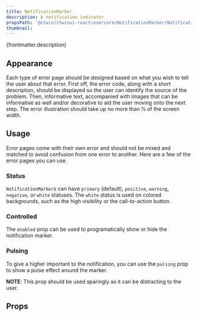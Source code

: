 ```yaml
---
title: NotificationMarker
description: A notification indicator
propsPath: '@itwin/itwinui-react/esm/core/NotificationMarker/NotificationMarker.d.ts'
thumbnail:
---
```


<p>{frontmatter.description}</p>

<LiveExample src='NotificationMarker.main.jsx'>
  <AllExamples.NotificationMarkerMainExample client:load />
</LiveExample>

## Appearance

Each type of error page should be designed based on what you wish to tell the user about that error. First off, the error code, along with a short description, should be displayed so the user can identify the source of the problem. Then, informative text, accompanied with images that can be informative as well and/or decorative to aid the user moving onto the next step. The error illustration should take up no more than ⅓ of the screen width.

## Usage

Error pages come with their own error and should not be mixed and matched to avoid confusion from one error to another. Here are a few of the error pages you can use.

### Status

`NotificationMarker`s can have `primary` (default), `positive`, `warning`, `negative`, or `white` statuses. The `white` status is used on colored backgrounds, such as the high visibility or the call-to-action button.

<LiveExample src='NotificationMarker.statuses.jsx'>
  <AllExamples.NotificationMarkerStatusesExample client:load />
</LiveExample>

### Controlled

The `enabled` prop can be used to programatically show or hide the notification marker.

### Pulsing

To give a higher important to the notification, you can use the `pulsing` prop to show a pulse effect around the marker.

**NOTE**: This prop should be used sparingly as it can be distracting to the user.

<LiveExample src='NonIdealState.unauthorized.jsx' truncate={false}>
  <AllExamples.NonIdealStateUnauthorizedExample client:load />
</LiveExample>

## Props

<PropsTable path={frontmatter.propsPath} />

